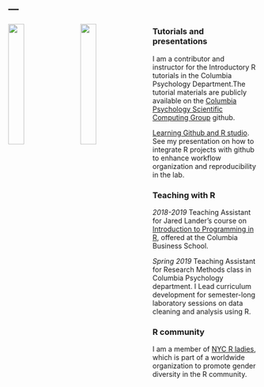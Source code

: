 ---
---

<link rel="stylesheet" href="styles.css" type="text/css">

<img src="images/RLadiesNYC.jpeg" style="width:25%; margin-right: 20px" align="left">
<img src="images/tidyverse.png" style="width:25%; margin-right: 20px" align="left">

### Tutorials and presentations

I am a contributor and instructor for the Introductory R tutorials in the Columbia Psychology Department.The tutorial materials are publicly available on the [Columbia Psychology Scientific Computing Group](https://cu-psych-computing.github.io/cu-psych-comp-tutorial/) github.

[Learning Github and R studio](talks/labmtg_github_rstudio.pdf). See my presentation on how to integrate R projects with github to enhance workflow organization and reproducibility in the lab. 

### Teaching with R 

*2018-2019*  Teaching Assistant for Jared Lander's course on [Introduction to Programming in R](https://www8.gsb.columbia.edu/courses/mba/2019/spring/b8144-001), offered at the Columbia Business School. 

*Spring 2019* Teaching Assistant for Research Methods class in Columbia Psychology department. I Lead curriculum development for semester-long laboratory sessions on data cleaning and analysis using R.

### R community 
I am a member of [NYC R ladies](https://www.rladiesnyc.org/), which is part of a worldwide organization to promote gender diversity in the R community. 


